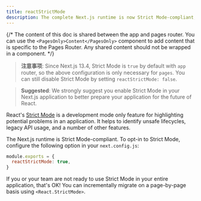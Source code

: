 ```yaml
---
title: reactStrictMode
description: The complete Next.js runtime is now Strict Mode-compliant, learn how to opt-in
---
```


{/* The content of this doc is shared between the app and pages router. You can use the `<PagesOnly>Content</PagesOnly>` component to add content that is specific to the Pages Router. Any shared content should not be wrapped in a component. */}

> **注意事项**: Since Next.js 13.4, Strict Mode is `true` by default with `app` router, so the above configuration is only necessary for `pages`. You can still disable Strict Mode by setting `reactStrictMode: false`.

> **Suggested**: We strongly suggest you enable Strict Mode in your Next.js application to better prepare your application for the future of React.

React's [Strict Mode](https://react.dev/reference/react/StrictMode) is a development mode only feature for highlighting potential problems in an application. It helps to identify unsafe lifecycles, legacy API usage, and a number of other features.

The Next.js runtime is Strict Mode-compliant. To opt-in to Strict Mode, configure the following option in your `next.config.js`:

```js filename="next.config.js"
module.exports = {
  reactStrictMode: true,
}
```

If you or your team are not ready to use Strict Mode in your entire application, that's OK! You can incrementally migrate on a page-by-page basis using `<React.StrictMode>`.
